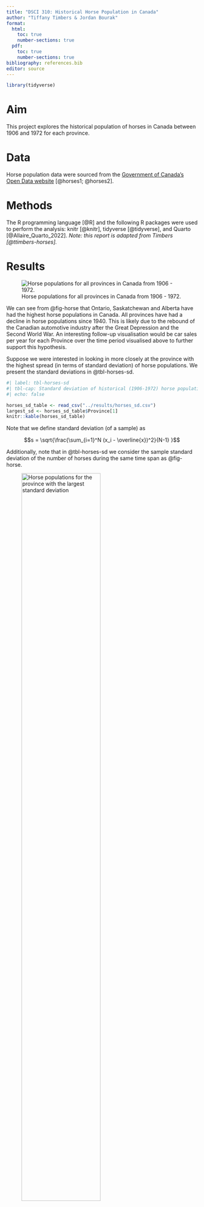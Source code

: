 ```yaml
---
title: "DSCI 310: Historical Horse Population in Canada"
author: "Tiffany Timbers & Jordan Bourak"
format: 
  html:
    toc: true
    number-sections: true
  pdf:
    toc: true
    number-sections: true
bibliography: references.bib
editor: source
---
```


```r
library(tidyverse)
```

# Aim

This project explores the historical population of horses in Canada 
between 1906 and 1972 for each province.

# Data

Horse population data were sourced from the 
[Government of Canada's Open Data website](http://open.canada.ca/en/open-data) 
[@horses1; @horses2].

# Methods

The R programming language [@R]
and the following R packages were used to perform the analysis: 
knitr [@knitr], tidyverse [@tidyverse], and Quarto [@Allaire_Quarto_2022]. 
*Note: this report is adapted from Timbers [@ttimbers-horses].*

# Results

![Horse populations for all provinces in Canada from 1906 - 1972.](../results/horse_pops_plot.png){#fig-horse}

We can see from @fig-horse that Ontario, Saskatchewan and Alberta 
have had the highest horse populations in Canada. 
All provinces have had a decline in horse populations since 1940. 
This is likely due to the rebound of the Canadian automotive industry 
after the Great Depression and the Second World War. 
An interesting follow-up visualisation would be car sales per year 
for each Province over the time period visualised above 
to further support this hypothesis.

Suppose we were interested in looking in more closely at the province 
with the highest spread (in terms of standard deviation) of horse populations. 
We present the standard deviations in @tbl-horses-sd.

```r
#| label: tbl-horses-sd
#| tbl-cap: Standard deviation of historical (1906-1972) horse populations for each Canadian province.
#| echo: false

horses_sd_table <- read_csv("../results/horses_sd.csv")
largest_sd <- horses_sd_table$Province[1]
knitr::kable(horses_sd_table)
```

Note that we define standard deviation (of a sample) as

$$s = \sqrt{\frac{\sum_{i=1}^N (x_i - \overline{x})^2}{N-1} }$$

Additionally, note that in @tbl-horses-sd we consider the sample standard deviation of the number of horses during the same time span as @fig-horse.

![Horse populations for the province with the largest standard deviation](../results/horse_pop_plot_largest_sd.png){#fig-horse-pop-largest-sd width=70%}

In @fig-horse-pop-largest-sd we zoom in and look at the province of `{r} largest_sd`, which had the largest spread of values in terms of standard deviation.

# References